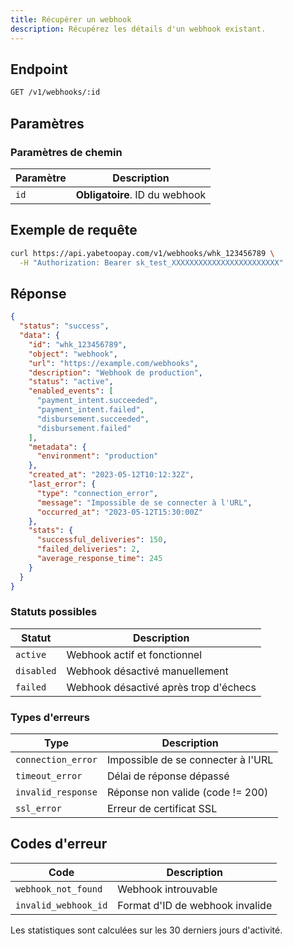 ```yaml
---
title: Récupérer un webhook
description: Récupérez les détails d'un webhook existant.
---
```


## Endpoint

```bash
GET /v1/webhooks/:id
```

## Paramètres

### Paramètres de chemin

| Paramètre | Description |
|-----------|-------------|
| `id` | **Obligatoire**. ID du webhook |

## Exemple de requête

```bash
curl https://api.yabetoopay.com/v1/webhooks/whk_123456789 \
  -H "Authorization: Bearer sk_test_XXXXXXXXXXXXXXXXXXXXXXXX"
```

## Réponse

```json
{
  "status": "success",
  "data": {
    "id": "whk_123456789",
    "object": "webhook",
    "url": "https://example.com/webhooks",
    "description": "Webhook de production",
    "status": "active",
    "enabled_events": [
      "payment_intent.succeeded",
      "payment_intent.failed",
      "disbursement.succeeded",
      "disbursement.failed"
    ],
    "metadata": {
      "environment": "production"
    },
    "created_at": "2023-05-12T10:12:32Z",
    "last_error": {
      "type": "connection_error",
      "message": "Impossible de se connecter à l'URL",
      "occurred_at": "2023-05-12T15:30:00Z"
    },
    "stats": {
      "successful_deliveries": 150,
      "failed_deliveries": 2,
      "average_response_time": 245
    }
  }
}
```

### Statuts possibles

| Statut | Description |
|--------|-------------|
| `active` | Webhook actif et fonctionnel |
| `disabled` | Webhook désactivé manuellement |
| `failed` | Webhook désactivé après trop d'échecs |

### Types d'erreurs

| Type | Description |
|------|-------------|
| `connection_error` | Impossible de se connecter à l'URL |
| `timeout_error` | Délai de réponse dépassé |
| `invalid_response` | Réponse non valide (code != 200) |
| `ssl_error` | Erreur de certificat SSL |

## Codes d'erreur

| Code | Description |
|------|-------------|
| `webhook_not_found` | Webhook introuvable |
| `invalid_webhook_id` | Format d'ID de webhook invalide |

<Note>
  Les statistiques sont calculées sur les 30 derniers jours d'activité.
</Note>
